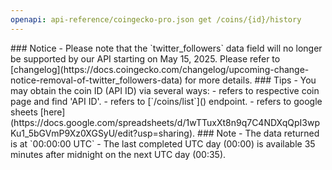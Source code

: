 ```yaml
---
openapi: api-reference/coingecko-pro.json get /coins/{id}/history
---
```


<Warning>
### Notice
- Please note that the `twitter_followers` data field will no longer be supported by our API starting on May 15, 2025. Please refer to [changelog](https://docs.coingecko.com/changelog/upcoming-change-notice-removal-of-twitter_followers-data) for more details.
</Warning>

<Tip>
### Tips
- You may obtain the coin ID (API ID) via several ways:
  - refers to respective coin page and find 'API ID'.
  - refers to [`/coins/list`](<https://docs.coingecko.com/reference/coins-list>) endpoint.
  - refers to google sheets [here](https://docs.google.com/spreadsheets/d/1wTTuxXt8n9q7C4NDXqQpI3wpKu1_5bGVmP9Xz0XGSyU/edit?usp=sharing).
</Tip>

<Note>
### Note
- The data returned is at `00:00:00 UTC`
- The last completed UTC day (00:00) is available 35 minutes after midnight on the next UTC day (00:35).
</Note>